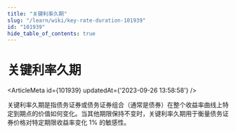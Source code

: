```yaml
---
title: "关键利率久期"
slug: "/learn/wiki/key-rate-duration-101939"
id: "101939"
hide_table_of_contents: true
---
```



# 关键利率久期

<ArticleMeta id={101939} updatedAt={'2023-09-26 13:58:58'} />
<div className='border-solid border-b border-t-0 my-4 border-[var(--ifm-color-gray-300)]' />

关键利率久期是指债务证券或债务证券组合（通常是债券）在整个收益率曲线上特定到期点的价值如何变化。当其他期限保持不变时，关键利率久期用于衡量债务证券价格对特定期限收益率变化 1% 的敏感性。
